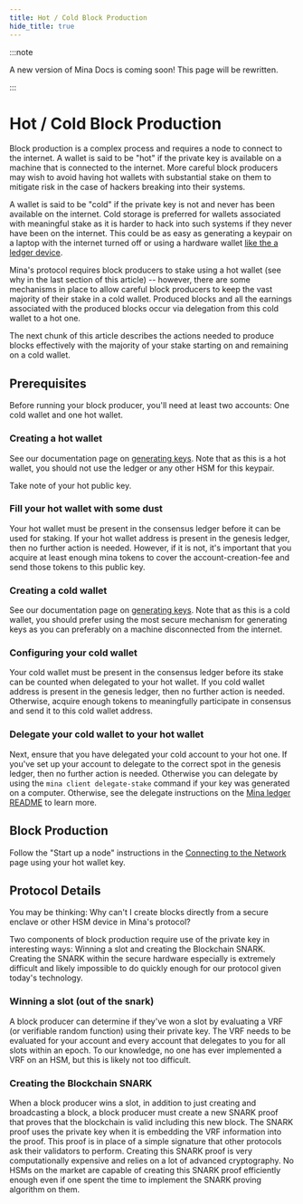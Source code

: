 ```yaml
---
title: Hot / Cold Block Production
hide_title: true
---
```


:::note

A new version of Mina Docs is coming soon! This page will be rewritten.

:::

# Hot / Cold Block Production

Block production is a complex process and requires a node to connect to the internet. A wallet is said to be "hot" if the private key is available on a machine that is connected to the internet. More careful block producers may wish to avoid having hot wallets with substantial stake on them to mitigate risk in the case of hackers breaking into their systems.

A wallet is said to be "cold" if the private key is not and never has been available on the internet. Cold storage is preferred for wallets associated with meaningful stake as it is harder to hack into such systems if they never have been on the internet. This could be as easy as generating a keypair on a laptop with the internet turned off or using a hardware wallet [like the a ledger device](https://shop.ledger.com/).

Mina's protocol requires block producers to stake using a hot wallet (see why in the last section of this article) -- however, there are some mechanisms in place to allow careful block producers to keep the vast majority of their stake in a cold wallet. Produced blocks and all the earnings associated with the produced blocks occur via delegation from this cold wallet to a hot one.

The next chunk of this article describes the actions needed to produce blocks effectively with the majority of your stake starting on and remaining on a cold wallet.

## Prerequisites

Before running your block producer, you'll need at least two accounts: One cold wallet and one hot wallet.

### Creating a hot wallet

See our documentation page on [generating keys](generating-a-keypair). Note that as this is a hot wallet, you should not use the ledger or any other HSM for this keypair.

Take note of your hot public key.

### Fill your hot wallet with some dust

Your hot wallet must be present in the consensus ledger before it can be used for staking. If your hot wallet address is present in the genesis ledger, then no further action is needed. However, if it is not, it's important that you acquire at least enough mina tokens to cover the account-creation-fee and send those tokens to this public key.

### Creating a cold wallet

See our documentation page on [generating keys](generating-a-keypair). Note that as this is a cold wallet, you should prefer using the most secure mechanism for generating keys as you can preferably on a machine disconnected from the internet.

### Configuring your cold wallet

Your cold wallet must be present in the consensus ledger before its stake can be counted when delegated to your hot wallet. If you cold wallet address is present in the genesis ledger, then no further action is needed. Otherwise, acquire enough tokens to meaningfully participate in consensus and send it to this cold wallet address.

### Delegate your cold wallet to your hot wallet

Next, ensure that you have delegated your cold account to your hot one. If you've set up your account to delegate to the correct spot in the genesis ledger, then no further action is needed. Otherwise you can delegate by using the `mina client delegate-stake` command if your key was generated on a computer. Otherwise, see the delegate instructions on the [Mina ledger README](https://github.com/jspada/ledger-app-mina/tree/v1.0.0-beta.2) to learn more.

## Block Production

Follow the "Start up a node" instructions in the [Connecting to the Network](connecting-to-the-network) page using your hot wallet key.

## Protocol Details

You may be thinking: Why can't I create blocks directly from a secure enclave or other HSM device in Mina's protocol?

Two components of block production require use of the private key in interesting ways: Winning a slot and creating the Blockchain SNARK. Creating the SNARK within the secure hardware especially is extremely difficult and likely impossible to do quickly enough for our protocol given today's technology.

### Winning a slot (out of the snark)

A block producer can determine if they've won a slot by evaluating a VRF (or verifiable random function) using their private key. The VRF needs to be evaluated for your account and every account that delegates to you for all slots within an epoch. To our knowledge, no one has ever implemented a VRF on an HSM, but this is likely not too difficult.

### Creating the Blockchain SNARK

When a block producer wins a slot, in addition to just creating and broadcasting a block, a block producer must create a new SNARK proof that proves that the blockchain is valid including this new block. The SNARK proof uses the private key when it is embedding the VRF information into the proof. This proof is in place of a simple signature that other protocols ask their validators to perform. Creating this SNARK proof is very computationally expensive and relies on a lot of advanced cryptography. No HSMs on the market are capable of creating this SNARK proof efficiently enough even if one spent the time to implement the SNARK proving algorithm on them.
